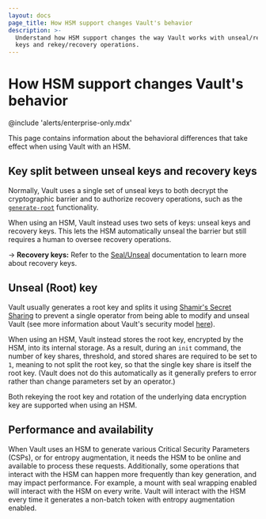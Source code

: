 ```yaml
---
layout: docs
page_title: How HSM support changes Vault's behavior
description: >-
  Understand how HSM support changes the way Vault works with unseal/recovery
  keys and rekey/recovery operations.
---
```


# How HSM support changes Vault's behavior

@include 'alerts/enterprise-only.mdx'

This page contains information about the behavioral differences that take
effect when using Vault with an HSM.

## Key split between unseal keys and recovery keys

Normally, Vault uses a single set of unseal keys to both decrypt the
cryptographic barrier and to authorize recovery operations, such as the
[`generate-root`](/vault/api-docs/system/generate-root)
functionality.

When using an HSM, Vault instead uses two sets of keys: unseal keys and recovery
keys. This lets the HSM automatically unseal the barrier but still requires a
human to oversee recovery operations.

-> **Recovery keys:** Refer to the
 [Seal/Unseal](/vault/docs/concepts/seal#recovery-key) documentation to learn more
 about recovery keys.

## Unseal (Root) key

Vault usually generates a root key and splits it using [Shamir's Secret
Sharing](https://en.wikipedia.org/wiki/Shamir%27s_Secret_Sharing) to prevent a
single operator from being able to modify and unseal Vault (see more
information about Vault's security model
[here](/vault/docs/internals/security)).

When using an HSM, Vault instead stores the root key, encrypted by the HSM,
into its internal storage. As a result, during an `init` command, the number of
key shares, threshold, and stored shares are required to be set to `1`, meaning
to not split the root key, so that the single key share is itself the root
key. (Vault does not do this automatically as it generally prefers to error
rather than change parameters set by an operator.)

Both rekeying the root key and rotation of the underlying data
encryption key are supported when using an HSM.

## Performance and availability

When Vault uses an HSM to generate various Critical Security Parameters (CSPs),
or for entropy augmentation, it needs the HSM to be online and available to
process these requests. Additionally, some operations that interact with the HSM
can happen more frequently than key generation, and may impact performance. For
example, a mount with seal wrapping enabled will interact with the HSM on every
write. Vault will interact with the HSM every time it generates a non-batch
token with entropy augmentation enabled.
